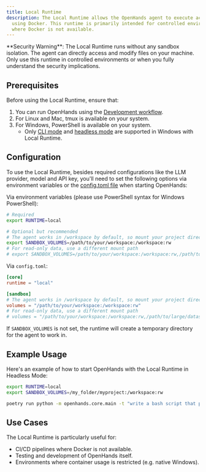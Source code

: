 ```yaml
---
title: Local Runtime
description: The Local Runtime allows the OpenHands agent to execute actions directly on your local machine without
  using Docker. This runtime is primarily intended for controlled environments like CI pipelines or testing scenarios
  where Docker is not available.
---
```


<Warning>
**Security Warning**: The Local Runtime runs without any sandbox isolation. The agent can directly access and modify
files on your machine. Only use this runtime in controlled environments or when you fully understand the security implications.
</Warning>

## Prerequisites

Before using the Local Runtime, ensure that:

1. You can run OpenHands using the [Development workflow](/openhands/usage/developers/development-guide).
2. For Linux and Mac, tmux is available on your system.
3. For Windows, PowerShell is available on your system.
    - Only [CLI mode](/openhands/usage/run-openhands/cli-mode) and [headless mode](/openhands/usage/run-openhands/headless-mode) are supported in Windows with Local Runtime.

## Configuration

To use the Local Runtime, besides required configurations like the LLM provider, model and API key, you'll need to set
the following options via environment variables or the [config.toml file](https://github.com/All-Hands-AI/OpenHands/blob/main/config.template.toml) when starting OpenHands:

Via environment variables (please use PowerShell syntax for Windows PowerShell):

```bash
# Required
export RUNTIME=local

# Optional but recommended
# The agent works in /workspace by default, so mount your project directory there
export SANDBOX_VOLUMES=/path/to/your/workspace:/workspace:rw
# For read-only data, use a different mount path
# export SANDBOX_VOLUMES=/path/to/your/workspace:/workspace:rw,/path/to/large/dataset:/data:ro
```

Via `config.toml`:

```toml
[core]
runtime = "local"

[sandbox]
# The agent works in /workspace by default, so mount your project directory there
volumes = "/path/to/your/workspace:/workspace:rw"
# For read-only data, use a different mount path
# volumes = "/path/to/your/workspace:/workspace:rw,/path/to/large/dataset:/data:ro"
```

If `SANDBOX_VOLUMES` is not set, the runtime will create a temporary directory for the agent to work in.

## Example Usage

Here's an example of how to start OpenHands with the Local Runtime in Headless Mode:

```bash
export RUNTIME=local
export SANDBOX_VOLUMES=/my_folder/myproject:/workspace:rw

poetry run python -m openhands.core.main -t "write a bash script that prints hi"
```

## Use Cases

The Local Runtime is particularly useful for:

- CI/CD pipelines where Docker is not available.
- Testing and development of OpenHands itself.
- Environments where container usage is restricted (e.g. native Windows).
